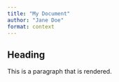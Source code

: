 ```yaml
---
title: "My Document"
author: "Jane Doe"
format: context
---
```



## Heading

This is a paragraph that is rendered.